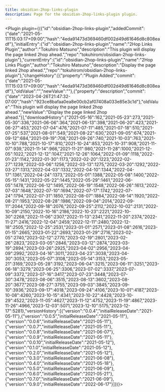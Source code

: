 ---
title: obsidian-2hop-links-plugin
description: Page for the obsidian-2hop-links-plugin plugin.
---


<Plugin plugin={({"id":"obsidian-2hop-links-plugin","addedCommit":{"date":"2021-05-11T15:03:17+09:00","hash":"4eda91473d369460df002d49d61646d8c808eadf"},"initialEntry":{"id":"obsidian-2hop-links-plugin","name":"2Hop Links Plugin","author":"Tokuhiro Matsuno","description":"This plugin will display the page linked 2hop ahead.","repo":"tokuhirom/obsidian-2hop-links-plugin"},"currentEntry":{"id":"obsidian-2hop-links-plugin","name":"2Hop Links Plugin","author":"Tokuhiro Matsuno","description":"Display the page linked 2hop ahead.","repo":"tokuhirom/obsidian-2hop-links-plugin"},"changeHistory":[{"property":"Plugin Added","commit":{"date":"2021-05-11T15:03:17+09:00","hash":"4eda91473d369460df002d49d61646d8c808eadf"},"oldValue":"","newValue":""},{"property":"description","commit":{"date":"2023-04-26T21:47:32-07:00","hash":"923ce8bafaa0ea8e00cb2af07408a033e85e3c1d"},"oldValue":"This plugin will display the page linked 2hop ahead.","newValue":"Display the page linked 2hop ahead."}],"downloadHistory":{"2021-05-16":162,"2021-05-23":273,"2021-05-30":336,"2021-06-06":364,"2021-06-13":398,"2021-06-20":423,"2021-06-27":453,"2021-07-04":476,"2021-07-11":485,"2021-07-18":510,"2021-07-25":537,"2021-08-01":549,"2021-08-22":630,"2021-09-05":674,"2021-09-12":684,"2021-09-19":708,"2021-09-26":740,"2021-10-03":763,"2021-10-10":788,"2021-10-17":810,"2021-10-24":853,"2021-10-31":908,"2021-11-07":939,"2021-11-14":966,"2021-11-21":980,"2021-11-28":1000,"2021-12-05":1022,"2021-12-12":1047,"2021-12-26":1064,"2022-01-09":1118,"2022-01-23":1142,"2022-01-30":1173,"2022-02-20":1223,"2022-02-27":1239,"2022-03-06":1256,"2022-03-13":1275,"2022-03-20":1292,"2022-03-27":1313,"2022-04-03":1332,"2022-04-10":1344,"2022-04-17":1361,"2022-04-24":1373,"2022-05-01":1388,"2022-05-08":1400,"2022-05-15":1431,"2022-05-22":1445,"2022-05-29":1461,"2022-06-05":1478,"2022-06-12":1495,"2022-06-19":1548,"2022-06-26":1613,"2022-07-03":1648,"2022-07-10":1694,"2022-07-17":1742,"2022-07-24":1794,"2022-07-31":1850,"2022-08-07":1884,"2022-08-14":1920,"2022-08-21":1953,"2022-08-28":1986,"2022-09-04":2014,"2022-09-11":2044,"2022-09-18":2076,"2022-09-25":2112,"2022-10-02":2131,"2022-10-09":2150,"2022-10-16":2186,"2022-10-23":2221,"2022-10-30":2268,"2022-11-06":2307,"2022-11-13":2341,"2022-11-20":2374,"2022-11-27":2416,"2022-12-04":2459,"2022-12-11":2480,"2022-12-18":2505,"2022-12-25":2531,"2023-01-01":2571,"2023-01-08":2616,"2023-01-15":2665,"2023-01-22":2693,"2023-01-29":2716,"2023-02-05":2740,"2023-02-12":2770,"2023-02-19":2801,"2023-02-26":2823,"2023-03-05":2846,"2023-03-12":2874,"2023-03-19":2894,"2023-03-26":2925,"2023-04-02":2956,"2023-04-09":2992,"2023-04-16":3011,"2023-04-23":3038,"2023-04-30":3053,"2023-05-07":3108,"2023-05-14":3153,"2023-05-21":3169,"2023-05-28":3192,"2023-06-04":3215,"2023-06-11":3251,"2023-06-18":3279,"2023-06-25":3306,"2023-07-02":3337,"2023-07-09":3372,"2023-07-16":3417,"2023-07-23":3448,"2023-07-30":3478,"2023-08-06":3515,"2023-08-13":3602,"2023-08-20":3677,"2023-08-27":3755,"2023-09-03":3845,"2023-09-10":3936,"2023-09-17":4018,"2023-09-24":4106,"2023-10-01":4187,"2023-10-08":4260,"2023-10-15":4341,"2023-10-22":4428,"2023-10-29":4522,"2023-11-05":4627,"2023-11-12":4752,"2023-11-19":4867,"2023-11-26":4966,"2023-12-03":5071,"2023-12-10":5175,"2023-12-17":5281},"versionHistory":[{"version":"0.0.4","initialReleaseDate":"2021-05-11"},{"version":"0.0.5","initialReleaseDate":"2021-05-11"},{"version":"0.0.6","initialReleaseDate":"2021-05-11"},{"version":"0.0.7","initialReleaseDate":"2021-05-11"},{"version":"0.0.8","initialReleaseDate":"2021-06-07"},{"version":"0.0.9","initialReleaseDate":"2021-05-11"},{"version":"0.0.10","initialReleaseDate":"2021-05-12"},{"version":"0.1.0","initialReleaseDate":"2021-05-12"},{"version":"0.2.0","initialReleaseDate":"2021-05-12"},{"version":"0.3.0","initialReleaseDate":"2021-06-08"},{"version":"0.4.0","initialReleaseDate":"2021-05-18"},{"version":"0.5.0","initialReleaseDate":"2021-06-09"},{"version":"0.6.0","initialReleaseDate":"2021-05-21"},{"version":"0.7.0","initialReleaseDate":"2021-06-09"},{"version":"0.9.0","initialReleaseDate":"2022-06-17"}]})}></Plugin>